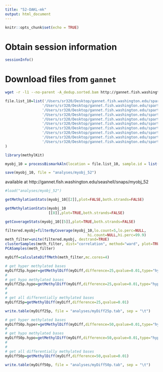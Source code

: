 ```yaml
---
title: "52-OAKL-mk"
output: html_document
---
```


```r
knitr::opts_chunk$set(echo = TRUE)
```

# Obtain session information

```r
sessionInfo()
```

# Download files from `gannet`

```bash
wget -r -l1 --no-parent -A_dedup.sorted.bam http://gannet.fish.washington.edu/spartina/2018-10-10-project-virginica-oa-Large-Files/2018-11-07-Bismark-Mox/ #Download files from gannet. They will be stored in the same directory structure as they are online.
```



```r
file.list_10=list('/Users/sr320/Desktop/gannet.fish.washington.edu/spartina/2018-10-10-project-virginica-oa-Large-Files/2018-11-07-Bismark-Mox/zr2096_1_dedup.sorted.bam',
                 '/Users/sr320/Desktop/gannet.fish.washington.edu/spartina/2018-10-10-project-virginica-oa-Large-Files/2018-11-07-Bismark-Mox/zr2096_2_dedup.sorted.bam',
                 '/Users/sr320/Desktop/gannet.fish.washington.edu/spartina/2018-10-10-project-virginica-oa-Large-Files/2018-11-07-Bismark-Mox/zr2096_3_dedup.sorted.bam',
                 '/Users/sr320/Desktop/gannet.fish.washington.edu/spartina/2018-10-10-project-virginica-oa-Large-Files/2018-11-07-Bismark-Mox/zr2096_4_dedup.sorted.bam',
                 '/Users/sr320/Desktop/gannet.fish.washington.edu/spartina/2018-10-10-project-virginica-oa-Large-Files/2018-11-07-Bismark-Mox/zr2096_5_dedup.sorted.bam',
                 '/Users/sr320/Desktop/gannet.fish.washington.edu/spartina/2018-10-10-project-virginica-oa-Large-Files/2018-11-07-Bismark-Mox/zr2096_6_dedup.sorted.bam',
                 '/Users/sr320/Desktop/gannet.fish.washington.edu/spartina/2018-10-10-project-virginica-oa-Large-Files/2018-11-07-Bismark-Mox/zr2096_7_dedup.sorted.bam',
                 '/Users/sr320/Desktop/gannet.fish.washington.edu/spartina/2018-10-10-project-virginica-oa-Large-Files/2018-11-07-Bismark-Mox/zr2096_8_dedup.sorted.bam',
                 '/Users/sr320/Desktop/gannet.fish.washington.edu/spartina/2018-10-10-project-virginica-oa-Large-Files/2018-11-07-Bismark-Mox/zr2096_9_dedup.sorted.bam',
                 '/Users/sr320/Desktop/gannet.fish.washington.edu/spartina/2018-10-10-project-virginica-oa-Large-Files/2018-11-07-Bismark-Mox/zr2096_10_dedup.sorted.bam'
)
```





```r
library(methylKit)
```



```r
myobj_10 = processBismarkAln(location = file.list_10, sample.id = list("1","2","3","4","5","6","7","8","9","10"), assembly = "v001", read.context="CpG", mincov=2, treatment = c(0,0,0,0,0,1,1,1,1,1))
```

```r
save(myobj_10, file = "analyses/myobj_52")
```


available at http://gannet.fish.washington.edu/seashell/snaps/myobj_52



```r
#load("analyses/myobj_52")
```





```r
getMethylationStats(myobj_10[[2]],plot=FALSE,both.strands=FALSE)
```

```r
getMethylationStats(myobj_10
                    [[8]],plot=TRUE,both.strands=FALSE)
```

```r
getCoverageStats(myobj_10[[5]],plot=TRUE,both.strands=FALSE)
```


```r
filtered.myobj=filterByCoverage(myobj_10,lo.count=5,lo.perc=NULL,
                                      hi.count=NULL,hi.perc=99.9)
meth_filter=unite(filtered.myobj, destrand=TRUE)
clusterSamples(meth_filter, dist="correlation", method="ward", plot=TRUE)
PCASamples(meth_filter)
```




```r
myDiff=calculateDiffMeth(meth_filter,mc.cores=4)
```



```r
# get hyper methylated bases
myDiff25p.hyper=getMethylDiff(myDiff,difference=25,qvalue=0.01,type="hyper")
#
# get hypo methylated bases
myDiff25p.hypo=getMethylDiff(myDiff,difference=25,qvalue=0.01,type="hypo")
#
#
# get all differentially methylated bases
myDiff25p=getMethylDiff(myDiff,difference=25,qvalue=0.01)
```




```r
write.table(myDiff25p, file = "analyses/myDiff25p.tab", sep = "\t")
```


```r
# get hyper methylated bases
myDiff50p.hyper=getMethylDiff(myDiff,difference=50,qvalue=0.01,type="hyper")
#
# get hypo methylated bases
myDiff50p.hypo=getMethylDiff(myDiff,difference=50,qvalue=0.01,type="hypo")
#
#
# get all differentially methylated bases
myDiff50p=getMethylDiff(myDiff,difference=50,qvalue=0.01)
```




```r
write.table(myDiff50p, file = "analyses/myDiff50p.tab", sep = "\t")
```

